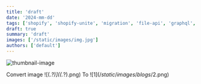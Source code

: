 ```yaml
---
title: 'draft'
date: '2024-mm-dd'
tags: ['shopify', 'shopify-unite', 'migration', 'file-api', 'graphql', 'nodejs']
draft: true
summary: 'draft'
images: ['/static/images/img.jpg']
authors: ['default']
---
```



![thumbnail-image](/static/images/img.jpg)

Convert image
!\[(._?)\]\((._?).png\)
To
![$1](/static/images/blogs/$2.png)

<UnsplashPhotoInfo photoURL="https://unsplash.com/photos/id" author="author" />

<Twemoji emoji="" />
